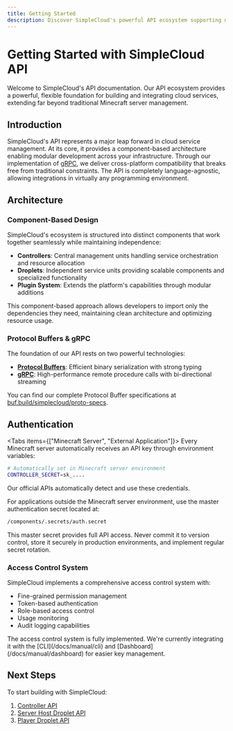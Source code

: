 ```yaml
---
title: Getting Started
description: Discover SimpleCloud's powerful API ecosystem supporting multiple languages through gRPC and Protocol Buffers.
---
```


# Getting Started with SimpleCloud API

Welcome to SimpleCloud's API documentation. Our API ecosystem provides a powerful, flexible foundation for building and integrating cloud services, extending far beyond traditional Minecraft server management.

## Introduction

SimpleCloud's API represents a major leap forward in cloud service management. At its core, it provides a component-based architecture enabling modular development across your infrastructure. Through our implementation of [gRPC](https://grpc.io/), we deliver cross-platform compatibility that breaks free from traditional constraints. The API is completely language-agnostic, allowing integrations in virtually any programming environment.

## Architecture

### Component-Based Design

SimpleCloud's ecosystem is structured into distinct components that work together seamlessly while maintaining independence:

- **Controllers**: Central management units handling service orchestration and resource allocation
- **Droplets**: Independent service units providing scalable components and specialized functionality
- **Plugin System**: Extends the platform's capabilities through modular additions

This component-based approach allows developers to import only the dependencies they need, maintaining clean architecture and optimizing resource usage.

### Protocol Buffers & gRPC

The foundation of our API rests on two powerful technologies:

- **[Protocol Buffers](https://protobuf.dev/)**: Efficient binary serialization with strong typing
- **[gRPC](https://grpc.io/)**: High-performance remote procedure calls with bi-directional streaming

You can find our complete Protocol Buffer specifications at [buf.build/simplecloud/proto-specs](https://buf.build/simplecloud/proto-specs/).

## Authentication

<Tabs items={["Minecraft Server", "External Application"]}>
<Tab value="Minecraft Server">
Every Minecraft server automatically receives an API key through environment variables:

```bash
# Automatically set in Minecraft server environment
CONTROLLER_SECRET=sk_....
```

Our official APIs automatically detect and use these credentials.

</Tab>

<Tab value="External Application">
For applications outside the Minecraft server environment, use the master authentication secret located at:

```bash
/components/.secrets/auth.secret
```

<Callout type="warning">
  This master secret provides full API access. Never commit it to version control,
  store it securely in production environments, and implement regular secret rotation.
</Callout>
</Tab>
</Tabs>

### Access Control System

SimpleCloud implements a comprehensive access control system with:

- Fine-grained permission management
- Token-based authentication
- Role-based access control
- Usage monitoring
- Audit logging capabilities

<Callout>
  The access control system is fully implemented. We're currently integrating it with the
  [CLI](/docs/manual/cli) and [Dashboard](/docs/manual/dashboard) for easier key management.
</Callout>

## Next Steps

To start building with SimpleCloud:

1. [Controller API](/docs/manual/api/controller)
2. [Server Host Droplet API](/docs/manual/api/droplet/serverhost)
3. [Player Droplet API](/docs/manual/api/droplet/player)
